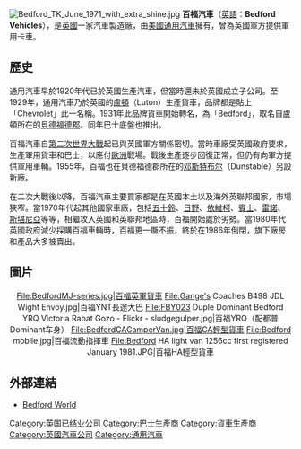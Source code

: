 {{Infobox company
|name             = 百福汽車<br/>Bedford Vehicles
|logo             = File:Voorzijde Bedford.jpg
|logo_size        = 300px
|caption          = 
|type             = 
|genre            = 
|fate             = 
|predecessor      = 
|successor        = AWD Trucks<br>[[IBC_Vehicles|IBC Vehicles]]
|foundation       = 1931
|founder          = [[佛賀汽車|獲素汽車]]（Vauxhall Motors）
|defunct          = 1986
|location_city    = [[盧頓|盧頓]]（Luton）
|location_country = {{UK}}
|locations        = 
|area_served      = 
|key_people       = 
|industry         = [[汽車|汽車]]
|products         = 巴士車身<br>軍用汽車<br>貨車<br>輕型商用車<br/>等
|services         = 
|revenue          = 
|operating_income = 
|net_income       = 
|aum              = 
|assets           = 
|equity           = 
|owner            = 
|num_employees    = 
|parent           = [[沃克斯豪尔汽车|佛贺汽车]]（Vauxhall Motors）
|divisions        = 
|subsid           = 
|intl             = }}

[[File:Bedford_TK_June_1971_with_extra_shine.jpg|thumb]]
'''百福汽車'''（[[英語|英語]]：'''Bedford Vehicles'''），是[[英國|英國]]一家汽車製造廠，由[[美國|美國]][[通用汽車|通用汽車]]擁有，曾為英國軍方提供軍用卡車。

==歷史==
通用汽車早於1920年代已於英國生產汽車，但當時還未於英國成立子公司。至1929年，通用汽車乃於英國的[[盧頓|盧頓]]（Luton）生產貨車，品牌都是貼上「Chevrolet」此一名稱。1931年此品牌貨車開始轉名，為「Bedford」，取名自盧頓所在的[[貝德福德郡|貝德福德郡]]。同年巴士底盤也推出。

百福汽車自[[第二次世界大戰|第二次世界大戰]]起已與英國軍方關係密切。當時車廠受英國政府要求，生產軍用貨車和巴士，以應付[[歐洲|歐洲]]戰場。戰後生產逐步回復正常，但仍有向軍方提供軍用車輛。1955年，百福也在貝德福德郡所在的[[邓斯特布尔|邓斯特布尔]]（Dunstable）另設新廠。

在二次大戰後以降，百福汽車主要買家都是在英國本土以及海外英聯邦國家，市場狹窄。當1970年代起其他國家車廠，包括[[五十鈴|五十鈴]]、[[日野汽車|日野]]、[[依維柯|依維柯]]、[[梅賽德斯-平治|賓士]]、[[雷諾卡車|雷諾]]、[[斯堪尼亞|斯堪尼亞]]等等，相繼攻入英國和英聯邦地區時，百福開始處於劣勢。當1980年代英國政府減少採購百福車輛時，百福更一蹶不振，終於在1986年倒閉，旗下廠房和產品大多被賣出。

==圖片==
<center>
<gallery>
File:BedfordMJ-series.jpg|百福英軍貨車
File:Gange's Coaches B498 JDL Wight Envoy.jpg|百福YNT長途大巴
File:FBY023 Duple Dominant Bedford YRQ Victoria Rabat Gozo - Flickr - sludgegulper.jpg|百福YRQ（配都普Dominant车身）
File:BedfordCACamperVan.jpg|百福CA輕型貨車
File:Bedford mobile.jpg|百福流動指揮車
File:Bedford HA light van 1256cc first registered January 1981.JPG|百福HA輕型貨車
</gallery>
</center>

==外部連結==
{{commons category|Bedford vehicles}}
* [http://www.bedford-world.com/ Bedford World] {{Wayback|url=http://www.bedford-world.com/ |date=20101102090448 }}

[[Category:英国已结业公司|Category:英国已结业公司]]
[[Category:巴士生產商|Category:巴士生產商]]
[[Category:貨車生產商|Category:貨車生產商]]
[[Category:英國汽車公司|Category:英國汽車公司]]
[[Category:通用汽車|Category:通用汽車]]